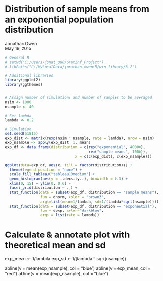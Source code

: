 Distribution of sample means from an exponential population distribution
========================================================================
Jonathan Owen  
May 19, 2015




```r

# General R
# setwd("C:/Users/jonat_000/StatInf_Project")
#.libPaths("C:/MyLocalData/jonathan.owen/R/win-library/3.2")

# Additional libraries
library(ggplot2)
library(ggthemes)


# Assign number of simulations and number of samples to be averaged
nsim <- 1000
nsample <- 40

# Set lambda
lambda <- 0.2

# Simulation
set.seed(51815)
exp_dist <- matrix(rexp(nsim * nsample, rate = lambda), nrow = nsim)
exp_nsample <- apply(exp_dist, 1, mean)
exp_df <- data.frame(distribution = c(rep("exponential", 40000),
                                      rep("sample means", 1000)),
                                x = c(c(exp_dist), c(exp_nsample)))

ggplot(data=exp_df, aes(x, fill = factor(distribution))) + 
  theme(legend.position = "none") +
  scale_fill_tableau("tableau10medium") +
  geom_histogram(aes(y = ..density..), binwidth = 0.3) +
  xlim(0, 15) + ylim(0, 0.6) +
  facet_grid(distribution ~ .,) + 
  stat_function(data = subset(exp_df, distribution == "sample means"),
                fun = dnorm, color = "brown3", 
                args=list(mean=1/lambda, sd=1/(lambda*sqrt(nsample)))) +
  stat_function(data = subset(exp_df, distribution == "exponential"),
                fun = dexp, color="darkblue", 
                args = list(rate = lambda))

```

# Calculate & annotate plot with theoretical mean and sd
exp_mean <- 1/lambda
exp_sd <- 1/(lambda * sqrt(nsample))

abline(v = mean(exp_nsample), col = "blue")
abline(v = exp_mean, col = "red")
abline(v = mean(exp_nsample), col = "blue")